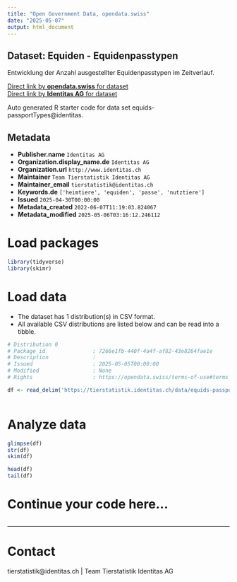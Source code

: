 ```yaml
---
title: "Open Government Data, opendata.swiss"
date: "2025-05-07"
output: html_document
---
```


## Dataset: Equiden - Equidenpasstypen

Entwicklung der Anzahl ausgestellter Equidenpasstypen im Zeitverlauf.

[Direct link by **opendata.swiss** for dataset](https://opendata.swiss/de/dataset/equiden-equidenpasstypen)<br>
[Direct link by **Identitas AG** for dataset](https://tierstatistik.identitas.ch/)

Auto generated R starter code for data set equids-passportTypes@identitas.

## Metadata

- **Publisher.name** `Identitas AG`
- **Organization.display_name.de** `Identitas AG`
- **Organization.url** `http://www.identitas.ch`
- **Maintainer** `Team Tierstatistik Identitas AG`
- **Maintainer_email** `tierstatistik@identitas.ch`
- **Keywords.de** `['heimtiere', 'equiden', 'passe', 'nutztiere']`
- **Issued** `2025-04-30T00:00:00`
- **Metadata_created** `2022-06-07T11:19:03.824067`
- **Metadata_modified** `2025-05-06T03:16:12.246112`


# Load packages

```r

library(tidyverse)
library(skimr)

```

# Load data

-   The dataset has 1 distribution(s) in CSV format.
-   All available CSV distributions are listed below and can be read into a tibble.

```r

# Distribution 0
# Package_id               : 7266e1fb-440f-4a4f-af82-43e8264fae1e
# Description              : 
# Issued                   : 2025-05-05T00:00:00
# Modified                 : None
# Rights                   : https://opendata.swiss/terms-of-use#terms_by

df <- read_delim('https://tierstatistik.identitas.ch/data/equids-passportTypes.csv')



```

# Analyze data

```r

glimpse(df)
str(df)
skim(df)

head(df)
tail(df)

```

# Continue your code here...

```r

```

------------------------------------------------------------------------

# Contact

tierstatistik@identitas.ch | Team Tierstatistik Identitas AG
